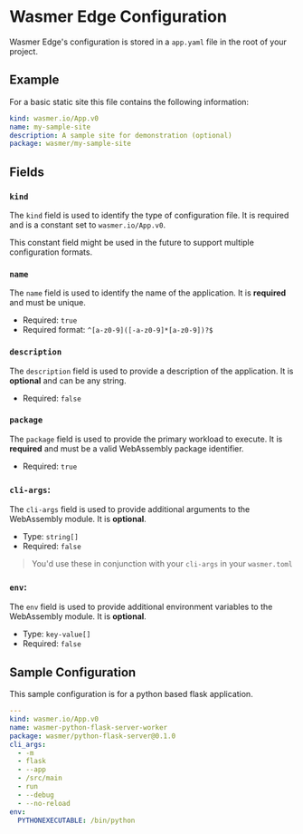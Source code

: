 
# Wasmer Edge Configuration

Wasmer Edge's configuration is stored in a `app.yaml` file in the root of your project.

## Example

For a basic static site this file contains the following information:

```yaml copy
kind: wasmer.io/App.v0
name: my-sample-site
description: A sample site for demonstration (optional)
package: wasmer/my-sample-site
```

## Fields

### `kind`

The `kind` field is used to identify the type of configuration file. It is required and is a constant set to `wasmer.io/App.v0`.

<Callout type="info" emoji="ℹ️">
  This constant field might be used in the future to support multiple
  configuration formats.
</Callout>

### `name`

The `name` field is used to identify the name of the application. It is **required** and must be unique.

- Required: `true`
- Required format: `^[a-z0-9]([-a-z0-9]*[a-z0-9])?$`

### `description`

The `description` field is used to provide a description of the application. It is **optional** and can be any string.

- Required: `false`

### `package`

The `package` field is used to provide the primary workload to execute. It is **required** and must be a valid WebAssembly package identifier.

- Required: `true`

### `cli-args`:

The `cli-args` field is used to provide additional arguments to the WebAssembly module. It is **optional**.

- Type: `string[]`
- Required: `false`

> You'd use these in conjunction with your `cli-args` in your `wasmer.toml`

### `env`:

The `env` field is used to provide additional environment variables to the WebAssembly module. It is **optional**.

- Type: `key-value[]`
- Required: `false`

## Sample Configuration

This sample configuration is for a python based flask application.

```yaml copy
---
kind: wasmer.io/App.v0
name: wasmer-python-flask-server-worker
package: wasmer/python-flask-server@0.1.0
cli_args:
  - -m
  - flask
  - --app
  - /src/main
  - run
  - --debug
  - --no-reload
env:
  PYTHONEXECUTABLE: /bin/python
```
